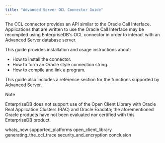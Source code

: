 ```yaml
---
title: "Advanced Server OCL Connector Guide"
---
```




The OCL connector provides an API similar to the Oracle Call Interface. Applications that are written to use the Oracle Call Interface may be recompiled using EnterpriseDB's OCL connector in order to interact with an Advanced Server database server.

This guide provides installation and usage instructions about:

  - How to install the connector.
  - How to form an Oracle style connection string.
  - How to compile and link a program.

This guide also includes a reference section for the functions supported by Advanced Server.

<div class="note">

<div class="title">

Note

</div>

EnterpriseDB does not support use of the Open Client Library with Oracle Real Application Clusters (RAC) and Oracle Exadata; the aforementioned Oracle products have not been evaluated nor certified with this EnterpriseDB product.

</div>

<div class="toctree" data-maxdepth="3">

whats_new supported_platforms open_client_library generating_the_ocl_trace security_and_encryption conclusion

</div>
